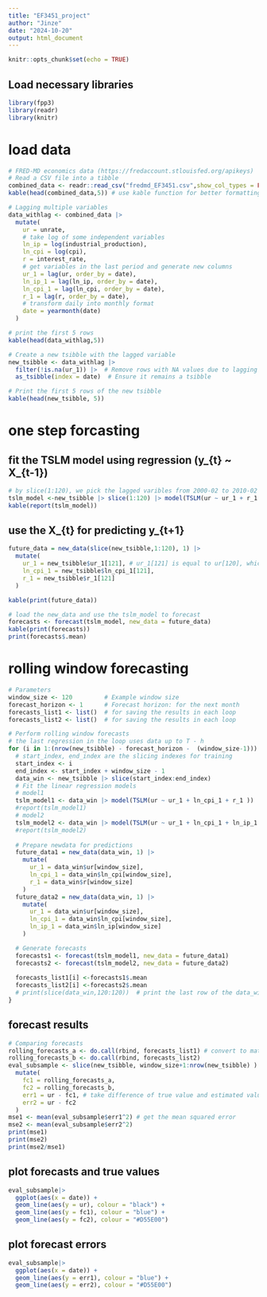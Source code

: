 ```yaml
---
title: "EF3451_project"
author: "Jinze"
date: "2024-10-20"
output: html_document
---
```


```r
knitr::opts_chunk$set(echo = TRUE)
```

## Load necessary libraries

```r
library(fpp3)
library(readr) 
library(knitr)
```


# load data
```r
# FRED-MD economics data (https://fredaccount.stlouisfed.org/apikeys)
# Read a CSV file into a tibble
combined_data <- readr::read_csv("fredmd_EF3451.csv",show_col_types = FALSE)
kable(head(combined_data,5)) # use kable function for better formatting in the ouput file
```



```r
# Lagging multiple variables
data_withlag <- combined_data |>
  mutate(
    ur = unrate,
    # take log of some independent variables
    ln_ip = log(industrial_production),
    ln_cpi = log(cpi),
    r = interest_rate,
    # get variables in the last period and generate new columns
    ur_1 = lag(ur, order_by = date),
    ln_ip_1 = lag(ln_ip, order_by = date),
    ln_cpi_1 = lag(ln_cpi, order_by = date),
    r_1 = lag(r, order_by = date),
    # transform daily into monthly format
    date = yearmonth(date)                    
  )

# print the first 5 rows
kable(head(data_withlag,5))
```


```r

# Create a new tsibble with the lagged variable
new_tsibble <- data_withlag |>
  filter(!is.na(ur_1)) |>  # Remove rows with NA values due to lagging
  as_tsibble(index = date)  # Ensure it remains a tsibble

# Print the first 5 rows of the new tsibble
kable(head(new_tsibble, 5))
```

# one step forcasting
## fit the TSLM model using regression (y_{t} ~ X_{t-1})
```r
# by slice(1:120), we pick the lagged varibles from 2000-02 to 2010-02 for training
tslm_model <-new_tsibble |> slice(1:120) |> model(TSLM(ur ~ ur_1 + r_1 + ln_cpi_1))
kable(report(tslm_model))
```


## use the X_{t} for predicting y_{t+1}
```r
future_data = new_data(slice(new_tsibble,1:120), 1) |>
  mutate(
    ur_1 = new_tsibble$ur_1[121], # ur_1[121] is equal to ur[120], which is X_{t}
    ln_cpi_1 = new_tsibble$ln_cpi_1[121],
    r_1 = new_tsibble$r_1[121]
  )

kable(print(future_data))
```


```r
# load the new_data and use the tslm_model to forecast 
forecasts <- forecast(tslm_model, new_data = future_data)
kable(print(forecasts))
print(forecasts$.mean)
```


# rolling window forecasting
```r
# Parameters
window_size <- 120         # Example window size
forecast_horizon <- 1      # Forecast horizon: for the next month
forecasts_list1 <- list()  # for saving the results in each loop
forecasts_list2 <- list()  # for saving the results in each loop

# Perform rolling window forecasts
# the last regression in the loop uses data up to T - h
for (i in 1:(nrow(new_tsibble) - forecast_horizon -  (window_size-1))) {
  # start_index, end_index are the slicing indexes for training
  start_index <- i
  end_index <- start_index + window_size - 1
  data_win <- new_tsibble |> slice(start_index:end_index)  
  # Fit the linear regression models
  # model1 
  tslm_model1 <- data_win |> model(TSLM(ur ~ ur_1 + ln_cpi_1 + r_1 ))
  #report(tslm_model1)
  # model2 
  tslm_model2 <- data_win |> model(TSLM(ur ~ ur_1 + ln_cpi_1 + ln_ip_1 ))
  #report(tslm_model2)
  
  # Prepare newdata for predictions
  future_data1 = new_data(data_win, 1) |>
    mutate(
      ur_1 = data_win$ur[window_size],
      ln_cpi_1 = data_win$ln_cpi[window_size],
      r_1 = data_win$r[window_size]
    )
  future_data2 = new_data(data_win, 1) |>
    mutate(
      ur_1 = data_win$ur[window_size],
      ln_cpi_1 = data_win$ln_cpi[window_size],
      ln_ip_1 = data_win$ln_ip[window_size]
    )

  # Generate forecasts
  forecasts1 <- forecast(tslm_model1, new_data = future_data1)
  forecasts2 <- forecast(tslm_model2, new_data = future_data2)
  
  forecasts_list1[i] <-forecasts1$.mean
  forecasts_list2[i] <-forecasts2$.mean
  # print(slice(data_win,120:120))  # print the last row of the data_win to verify the window
}


```


## forecast results
```r
# Comparing forecasts
rolling_forecasts_a <- do.call(rbind, forecasts_list1) # convert to matrix
rolling_forecasts_b <- do.call(rbind, forecasts_list2)
eval_subsample <- slice(new_tsibble, window_size+1:nrow(new_tsibble) ) |>
  mutate(
    fc1 = rolling_forecasts_a,
    fc2 = rolling_forecasts_b,
    err1 = ur - fc1, # take difference of true value and estimated value 
    err2 = ur - fc2
  )
mse1 <- mean(eval_subsample$err1^2) # get the mean squared error
mse2 <- mean(eval_subsample$err2^2)
print(mse1)
print(mse2)
print(mse2/mse1)
```


## plot forecasts and true values 
```r
eval_subsample|>
  ggplot(aes(x = date)) +
  geom_line(aes(y = ur), colour = "black") +
  geom_line(aes(y = fc1), colour = "blue") +
  geom_line(aes(y = fc2), colour = "#D55E00")
```

## plot forecast errors
```r
eval_subsample|>
  ggplot(aes(x = date)) +
  geom_line(aes(y = err1), colour = "blue") +
  geom_line(aes(y = err2), colour = "#D55E00")

```